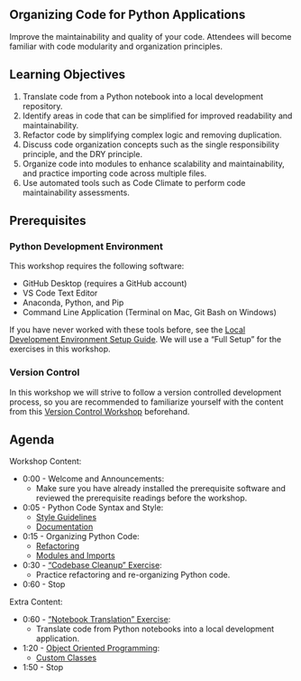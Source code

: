 
:::{.content-hidden when-format="html" when-page="index"}
# Organizing Code for Python Applications
:::

Improve the maintainability and quality of your code. Attendees will become familiar with code modularity and organization principles.

## Learning Objectives

1. Translate code from a Python notebook into a local development repository.
2. Identify areas in code that can be simplified for improved readability and maintainability.
3. Refactor code by simplifying complex logic and removing duplication.
4. Discuss code organization concepts such as the single responsibility principle, and the DRY principle.
5. Organize code into modules to enhance scalability and maintainability, and practice importing code across multiple files.
6. Use automated tools such as Code Climate to perform code maintainability assessments.

## Prerequisites

### Python Development Environment

This workshop requires the following software:

+ GitHub Desktop (requires a GitHub account)
+ VS Code Text Editor
+ Anaconda, Python, and Pip
+ Command Line Application (Terminal on Mac, Git Bash on Windows)

If you have never worked with these tools before, see the [Local Development Environment Setup Guide](https://s2t2.github.io/python-dev-tools-workshop-2024/). We will use a "Full Setup" for the exercises in this workshop.

### Version Control

In this workshop we will strive to follow a version controlled development process, so you are recommended to familiarize yourself with the content from this [Version Control Workshop](https://github.com/s2t2/version-control-workshop-2024) beforehand.


## Agenda

Workshop Content:

+ 0:00 - Welcome and Announcements:
  + Make sure you have already installed the prerequisite software and reviewed the prerequisite readings before the workshop.
+ 0:05 - Python Code Syntax and Style:
  + [Style Guidelines](./notes/style-guidelines.qmd)
  + [Documentation](./notes/documentation.qmd)
+ 0:15 - Organizing Python Code:
  + [Refactoring](./notes/refactoring.qmd)
  + [Modules and Imports](./notes/modules-imports.qmd)
+ 0:30 - ["Codebase Cleanup" Exercise](./exercises/codebase-cleanup/exercise.qmd):
  + Practice refactoring and re-organizing Python code.
+ 0:60 - Stop

Extra Content:

+ 0:60 - ["Notebook Translation" Exercise](./exercises/notebook-translation/exercise.qmd):
  + Translate code from Python notebooks into a local development application.
+ 1:20 - [Object Oriented Programming](./notes/object-oriented-programming.qmd):
  + [Custom Classes](./notes/custom-classes.qmd)
+ 1:50 - Stop

